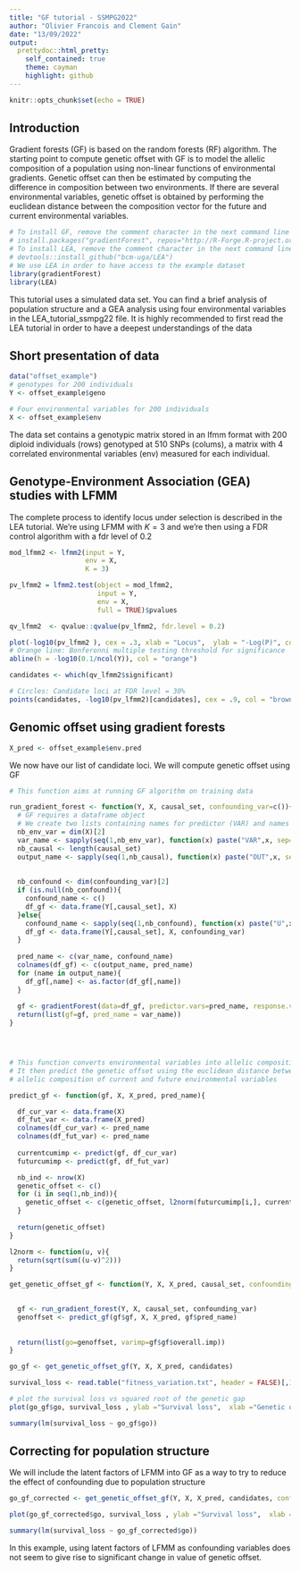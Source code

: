 ```yaml
---
title: "GF tutorial - SSMPG2022"
author: "Olivier Francois and Clement Gain"
date: "13/09/2022"
output:
  prettydoc::html_pretty:
    self_contained: true
    theme: cayman
    highlight: github
---
```



```r
knitr::opts_chunk$set(echo = TRUE)
```


## Introduction

Gradient forests (GF)  is based on the random forests (RF) algorithm. The starting point to compute genetic offset with GF is to model the allelic composition of a population using non-linear functions of environmental gradients. Genetic offset can then be estimated by computing the difference in composition between two environments. If there are several environmental variables, genetic offset is obtained by performing the euclidean distance between the composition vector for the future and current environmental variables.

```r
# To install GF, remove the comment character in the next command line 
# install.packages("gradientForest", repos="http://R-Forge.R-project.org")
# To install LEA, remove the comment character in the next command line 
# devtools::install_github("bcm-uga/LEA")
# We use LEA in order to have access to the example dataset
library(gradientForest)
library(LEA)
```

This tutorial uses a simulated data set. You can find a brief analysis of population structure and a GEA analysis using four environmental variables in the LEA_tutorial_ssmpg22 file. It is highly recommended to first read the LEA tutorial in order to have a deepest understandings of the data

## Short presentation of data

```r
data("offset_example")
# genotypes for 200 individuals
Y <- offset_example$geno

# Four environmental variables for 200 individuals
X <- offset_example$env
```

 
The data set contains a genotypic matrix stored in an lfmm format with 200 diploid individuals (rows) genotyped at 510 SNPs (colums), a matrix with 4 correlated environmental variables (env) measured for each individual.

## Genotype-Environment Association (GEA) studies with LFMM

The complete process to identify locus under selection is described in the LEA tutorial.
We're using LFMM with $K = 3$ and we're then using a FDR control algorithm with a fdr level of 0.2

```r
mod_lfmm2 <- lfmm2(input = Y,
                   env = X, 
                   K = 3)

pv_lfmm2 = lfmm2.test(object = mod_lfmm2,
                      input = Y,
                      env = X, 
                      full = TRUE)$pvalues

qv_lfmm2  <- qvalue::qvalue(pv_lfmm2, fdr.level = 0.2)

plot(-log10(pv_lfmm2 ), cex = .3, xlab = "Locus",  ylab = "-Log(P)", col = "blue")
# Orange line: Bonferonni multiple testing threshold for significance
abline(h = -log10(0.1/ncol(Y)), col = "orange")

candidates <- which(qv_lfmm2$significant)

# Circles: Candidate loci at FDR level = 30%
points(candidates, -log10(pv_lfmm2)[candidates], cex = .9, col = "brown")
```

## Genomic offset using gradient forests

```r
X_pred <- offset_example$env.pred

```


We now have our list of candidate loci. We will compute genetic offset using GF

```r
# This function aims at running GF algorithm on training data

run_gradient_forest <- function(Y, X, causal_set, confounding_var=c()){
  # GF requires a dataframe object
  # We create two lists containing names for predictor (VAR) and names for output (OUT)
  nb_env_var = dim(X)[2]
  var_name <- sapply(seq(1,nb_env_var), function(x) paste("VAR",x, sep=""))
  nb_causal <- length(causal_set)
  output_name <- sapply(seq(1,nb_causal), function(x) paste("OUT",x, sep=""))
  
  
  nb_confound <- dim(confounding_var)[2]
  if (is.null(nb_confound)){
    confound_name <- c()
    df_gf <- data.frame(Y[,causal_set], X)
  }else{
    confound_name <- sapply(seq(1,nb_confound), function(x) paste("U",x, sep=""))
    df_gf <- data.frame(Y[,causal_set], X, confounding_var)
  }
  
  pred_name <- c(var_name, confound_name)
  colnames(df_gf) <- c(output_name, pred_name)
  for (name in output_name){
    df_gf[,name] <- as.factor(df_gf[,name])
  }
  
  gf <- gradientForest(data=df_gf, predictor.vars=pred_name, response.vars = output_name, ntree=500)
  return(list(gf=gf, pred_name = var_name))
}




# This function converts environmental variables into allelic composition value
# It then predict the genetic offset using the euclidean distance between
# allelic composition of current and future environmental variables

predict_gf <- function(gf, X, X_pred, pred_name){

  df_cur_var <- data.frame(X)
  df_fut_var <- data.frame(X_pred)
  colnames(df_cur_var) <- pred_name
  colnames(df_fut_var) <- pred_name
  
  currentcumimp <- predict(gf, df_cur_var)
  futurcumimp <- predict(gf, df_fut_var)

  nb_ind <- nrow(X)
  genetic_offset <- c()
  for (i in seq(1,nb_ind)){
    genetic_offset <- c(genetic_offset, l2norm(futurcumimp[i,], currentcumimp[i,]))
  }
  
  return(genetic_offset)
}

l2norm <- function(u, v){
  return(sqrt(sum((u-v)^2)))
}

get_genetic_offset_gf <- function(Y, X, X_pred, causal_set, confounding_var = NULL){

  
  gf <- run_gradient_forest(Y, X, causal_set, confounding_var)
  genoffset <- predict_gf(gf$gf, X, X_pred, gf$pred_name)
  
  
  return(list(go=genoffset, varimp=gf$gf$overall.imp))
}


```


```r
go_gf <- get_genetic_offset_gf(Y, X, X_pred, candidates)
```

```r
survival_loss <- read.table("fitness_variation.txt", header = FALSE)[,1]

# plot the survival loss vs squared root of the genetic gap 
plot(go_gf$go, survival_loss , ylab ="Survival loss",  xlab ="Genetic offset GF", cex = .6, col = "blue")
```
```r
summary(lm(survival_loss ~ go_gf$go))
```


## Correcting for population structure


We will include the latent factors of LFMM into GF as a way to try to reduce the effect of 
confounding due to population structure


```r
go_gf_corrected <- get_genetic_offset_gf(Y, X, X_pred, candidates, confounding_var = mod_lfmm2@U)

```

```r
plot(go_gf_corrected$go, survival_loss , ylab ="Survival loss",  xlab ="Genetic offset GF corrected", cex = .6, col = "blue")

```
```r
summary(lm(survival_loss ~ go_gf_corrected$go))
```
In this example, using latent factors of LFMM as confounding variables does not seem to give rise to significant change in value of genetic offset.